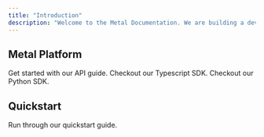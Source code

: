 ```yaml
---
title: "Introduction"
description: "Welcome to the Metal Documentation. We are building a developer first platform to easily integrate Machine Learning into your applications."
---
```


## Metal Platform

<CardGroup>

  <Card title="API Endpoints" icon="rectangle-terminal" href="/api-reference">
    Get started with our API guide.
  </Card>
  <Card title="Typescript SDK" icon="rectangle-terminal" href="/sdk-typescript">
    Checkout our Typescript SDK.
  </Card>
  <Card title="Python SDK" icon="rectangle-terminal" href="/sdk-python">
    Checkout our Python SDK.
  </Card>
</CardGroup>

## Quickstart

<CardGroup>
  <Card title="Quickstart" icon="rectangle-terminal" href="/create-app">
    Run through our quickstart guide.
  </Card>
</CardGroup>
